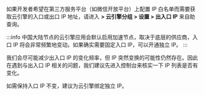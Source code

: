 
如果开发者希望在第三方服务平台（如微信开放平台）上配置 IP 白名单而需要获取云引擎的入口或出口 IP 地址，请进入 **<Path to="engine" /> > 云引擎分组 > 设置 > 出入口 IP** 来自助查询。

<Conditional region='cn'>

:::info
中国大陆节点的云引擎应用会默认启用加速节点，取决于底层的供应商，入口 IP 将会非常频繁地变动。如果确实需要固定入口 IP，可以开通独立 IP。
:::

</Conditional>

我们会尽可能减少出入口 IP 的变化频率，但 IP 突然变换的可能性仍然存在。因此在遇到与出入口 IP 相关的问题，我们建议先进入控制台来核实一下 IP 列表是否有变化。

如需保持入口 IP 不变，建议为云引擎绑定独立 IP。
